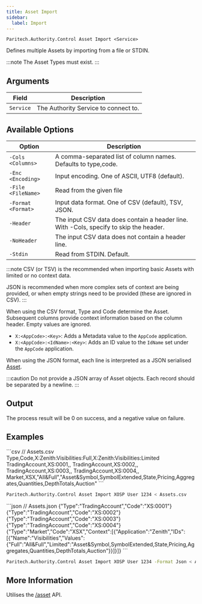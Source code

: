 ```yaml
---
title: Asset Import
sidebar:
  label: Import
---
```



`Paritech.Authority.Control Asset Import <Service>`

Defines multiple Assets by importing from a file or STDIN.

:::note
The Asset Types must exist.
:::

## Arguments

| Field      | Description |
|------------|-------------|
| `Service`  | The Authority Service to connect to. |

## Available Options

| Option                | Description |
|-----------------------|-------------|
| `-Cols <Columns>`     | A comma-separated list of column names. Defaults to type,code. |
| `-Enc <Encoding>`     | Input encoding. One of ASCII, UTF8 (default). |
| `-File <FileName>`    | Read from the given file |
| `-Format <Format>`    | Input data format. One of CSV (default), TSV, JSON. |
| `-Header`             | The input CSV data does contain a header line. With -Cols, specify to skip the header. |
| `-NoHeader`           | The input CSV data does not contain a header line. |
| `-Stdin`              | Read from STDIN. Default. |

:::note
CSV (or TSV) is the recommended when importing basic Assets with limited or no context data.

JSON is recommended when more complex sets of context are being provided, or when empty strings need to be provided (these are ignored in CSV).
:::

When using the CSV format, Type and Code determine the Asset. Subsequent columns provide context information based on the column header. Empty values are ignored.

* `X:<AppCode>:<Key>`: Adds a Metadata value to the `AppCode` application.
* `X:<AppCode>:<IdName>:<Key>`: Adds an ID value to the `IdName` set under the `AppCode` application.

When using the JSON format, each line is interpreted as a JSON serialised [Asset](../../../proto/authority/#asset).

:::caution
Do not provide a JSON array of Asset objects. Each record should be separated by a newline.
:::

## Output

The process result will be 0 on success, and a negative value on failure.

## Examples

<Tabs>
<TabItem label="CSV">
```csv
// Assets.csv
Type,Code,X:Zenith:Visibilities:Full,X:Zenith:Visibilities:Limited
TradingAccount,XS:0001,,
TradingAccount,XS:0002,,
TradingAccount,XS:0003,,
TradingAccount,XS:0004,,
Market,XSX,"All&Full","Asset&Symbol,SymbolExtended,State,Pricing,Aggregates,Quantities,DepthTotals,Auction"
```

```sh title="Bulk Import Associations"
Paritech.Authority.Control Asset Import XOSP User 1234 < Assets.csv
```
</TabItem>
<TabItem label="JSON">
```json
// Assets.json
{"Type":"TradingAccount","Code":"XS:0001"}
{"Type":"TradingAccount","Code":"XS:0002"}
{"Type":"TradingAccount","Code":"XS:0003"}
{"Type":"TradingAccount","Code":"XS:0004"}
{"Type":"Market","Code":"XSX","Context":[{"Application":"Zenith","IDs":[{"Name":"Visibilities","Values":{"Full":"All&Full","Limited":"Asset&Symbol,SymbolExtended,State,Pricing,Aggregates,Quantities,DepthTotals,Auction"}}]}]}
```

```sh title="Bulk Import Associations"
Paritech.Authority.Control Asset Import XOSP User 1234 -Format Json < Assets.json
```
</TabItem>
</Tabs>

## More Information

Utilises the [/asset](../../../rest/asset/) API.
